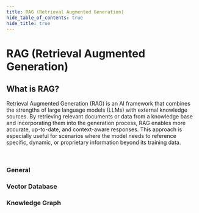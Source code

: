 ```yaml
---
title: RAG (Retrieval Augmented Generation)
hide_table_of_contents: true
hide_title: true
---
```



<PageViewTracker featureName="TECHNICAL_VIEW_GENERATIVE_AI_RAG" />

<div className="hero-header">
  <h1>RAG (Retrieval Augmented Generation)</h1>
</div>

<div className="section-with-background blue">
  <h2>What is RAG?</h2>
  <p>
    Retrieval Augmented Generation (RAG) is an AI framework that combines the strengths of large language models (LLMs) with external knowledge sources. By retrieving relevant
    documents or data from a knowledge base and incorporating them into the generation process, RAG enables more accurate, up-to-date, and context-aware responses. This approach is
    especially useful for scenarios where the model needs to reference specific, dynamic, or proprietary information beyond its training data.
  </p>
</div>

<br />

<div className="row">
  <div className="col col--4">
    <h3>General</h3>
    <ul className="button-list">
      <IconLinkButton href="/docs/technical-view/generative-ai/rag/vector-vs-graph" text="Vector RAG vs Graph RAG" disabled={true} />
    </ul>
  </div>
  <div className="col col--4">
    <h3>Vector Database</h3>
    <ul className="button-list">
      <IconLinkButton href="/docs/technical-view/generative-ai/rag/vector-rag-embedding" text="Vector-based RAG Embedding" />
      <IconLinkButton href="/docs/technical-view/generative-ai/rag/vector-rag-query-pipeline" text="Vector-based RAG Query Pipeline" />
    </ul>
  </div>
  <div className="col col--4">
    <h3>Knowledge Graph</h3>
    <ul className="button-list">
      <IconLinkButton href="/docs/technical-view/generative-ai/rag/graph-overall" text="Overall and Knowledge Graph Creation" disabled={true} />
      <IconLinkButton href="/docs/technical-view/generative-ai/rag/graph-query" text="Query Pipeline" disabled={true} />
    </ul>
  </div>
</div>
